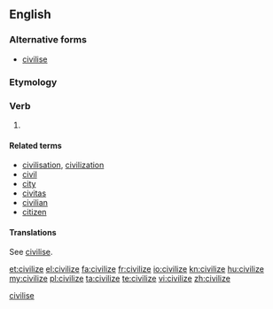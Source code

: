 <!--subst: of [[Template:sync]]-->
<!--If you edit this entry, please also edit [[civilise]] to ensure these two entries remain synchronized.-->[[Category:Synchronized entries|civilise]]
{{also|civilise}}
==English==
{{wikipedia}}
===Alternative forms===
* [[civilise]] {{qualifier|chiefly {{l|en|British}}}}

===Etymology===
{{suffix|civil|ize}}

===Verb===
{{en-verb|civilizes|civilizing|civilized}}

# {{alternative spelling of|{{l|en|civilise}}}}

====Related terms====
* [[civilisation]], [[civilization]]
* [[civil]]
* [[city]]
* [[civitas]]
* [[civilian]]
* [[citizen]]

====Translations====
See [[civilise#Translations|civilise]].

[[et:civilize]]
[[el:civilize]]
[[fa:civilize]]
[[fr:civilize]]
[[io:civilize]]
[[kn:civilize]]
[[hu:civilize]]
[[my:civilize]]
[[pl:civilize]]
[[ta:civilize]]
[[te:civilize]]
[[vi:civilize]]
[[zh:civilize]]